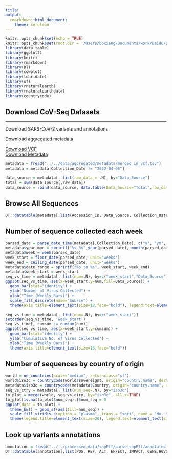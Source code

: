 ```yaml
---
title: 
output:
  rmarkdown::html_document:
    theme: cerulean
---
```


```r
knitr::opts_chunk$set(echo = TRUE)
knitr::opts_chunk$set(root.dir = '/Users/boxiang/Documents/work/Baidu/projects/covseq/scripts/')
library(data.table)
library(ggplot2)
library(knitr)
library(rmarkdown)
library(DT)
library(cowplot)
library(lubridate)
library(sf)
library(rnaturalearth)
library(rnaturalearthdata)
library(countrycode)
```


<div class="jumbotron">
  <h2 class="display-3">Download CoV-Seq Datasets</h2>
  <hr class="my-10">
  <div class="row">
  
  <div class="col-sm-6">
  <p>Download SARS-CoV-2 variants and annotations</p>
  </div>
  
  <div class="col-sm-6">
  <p>Download aggregated metadata</p>
  </div>
  </div>
  
  <div class="row">
  
  <div class="col-sm-6">
  <a class="btn btn-primary btn-lg" href="https://covseq.s3-us-west-1.amazonaws.com/VCF/VCF.zip" role="button">Download VCF</a>
  </div>
  
  <div class="col-sm-6">
  <a class="btn btn-primary btn-lg" href="https://covseq.s3-us-west-1.amazonaws.com/metadata/metadata.zip" role="button">Download Metadata</a>
  </div>
  </div>
</div>

```r
metadata = fread("../../data/aggregated/metadata/merged_in_vcf.tsv")
metadata = metadata[Collection_Date != "2022-04-05"]
```


```r
data_source = metadata[, list(raw_data = .N), by="Data_Source"]
total = sum(data_source[,raw_data])
data_source = rbind(data_source, data.table(Data_Source="Total",raw_data=total))
```

## Browse All Sequences
```r
DT::datatable(metadata[,list(Accession_ID, Data_Source, Collection_Date, Country, Region)], filter = 'bottom', caption = 'Table 1: COVID-19 genomic sequence data source, collection date, and location.', colnames = c('Accession ID', 'Data Source', 'Collection Date', 'Country', "Region"))
```


## Number of sequence collected each week
```r
parsed_date = parse_date_time(metadata[,Collection_Date], c("y", "ym", "ymd"))
metadata$year_mon = sprintf("%s-%s",year(parsed_date), month(parsed_date))
metadata$week = week(parsed_date)
week_start = floor_date(parsed_date, unit="weeks")
week_end = ceiling_date(parsed_date, unit="weeks")
metadata$date_range = sprintf("%s to %s", week_start, week_end)
metadata$week_start = week_start
seq_vs_time = metadata[, list(num=.N), by=c("week_start","Data_Source")]
ggplot(seq_vs_time, aes(x=week_start,y=num,fill=Data_Source)) + 
  geom_bar(stat="identity") + 
  ylab("Number of Virus Collected") + 
  xlab("Time (Weekly Bars)") + 
  scale_fill_discrete(name="Source") + 
  theme(axis.title=element_text(size=18,face="bold"), legend.text=element_text(size=18), legend.title=element_text(size=20), legend.position = "top")

seq_vs_time = metadata[, list(num=.N), by=c("week_start")]
setorder(seq_vs_time, 'week_start')
seq_vs_time[, cumsum := cumsum(num)]
ggplot(seq_vs_time, aes(x=week_start,y=cumsum)) + 
  geom_bar(stat="identity") + 
  ylab("Cumulative No. of Virus Collected") + 
  xlab("Time (Weekly Bars)") + 
  theme(axis.title=element_text(size=18,face="bold"))
```


## Number of sequences by country of origin
```r
world = ne_countries(scale="medium", returnclass="sf")
world$iso3c = countrycode(world$sovereignt, origin="country.name", destination = "iso3c")
metadata$iso3c = countrycode(metadata$Country, origin="country.name", destination = "iso3c")
seq_vs_ctry = metadata[, list(num_seq=.N), by="iso3c"]
to_plot = merge(world, seq_vs_ctry, by="iso3c", all.x=TRUE)
to_plot[is.na(to_plot$num_seq),]$num_seq = 0 
ggplot(data = to_plot) +
  theme_bw() + geom_sf(aes(fill=num_seq)) + 
  scale_fill_viridis_c(option = "plasma", trans = "sqrt", name = "No. Sequences") +
  theme(legend.title=element_text(size=20), legend.text=element_text(size=10))

```


## Look up variants annotations
```r
annotation = fread("../../processed_data/snpEff/parse_snpEff/annotated.tsv")
DT::datatable(annotation[,list(POS, REF, ALT, EFFECT, IMPACT, GENE,HGVS_C,HGVS_P, CDS_POS, AA_POS, DISTANCE)], filter = 'bottom', caption = 'Table 2: Genomic Variant Annotation from SnpEff.', colnames = c("Pos", "Ref", "Alt", "Effect", "Impact", "Gene","HGVS.C", "HGVS.P", "CDS position", "AA position", "Distance"))
```


<script type="text/javascript">
  jQuery(document.links) .filter(function() { return this.hostname != window.location.hostname; }) .attr('target', '_blank');
</script>

